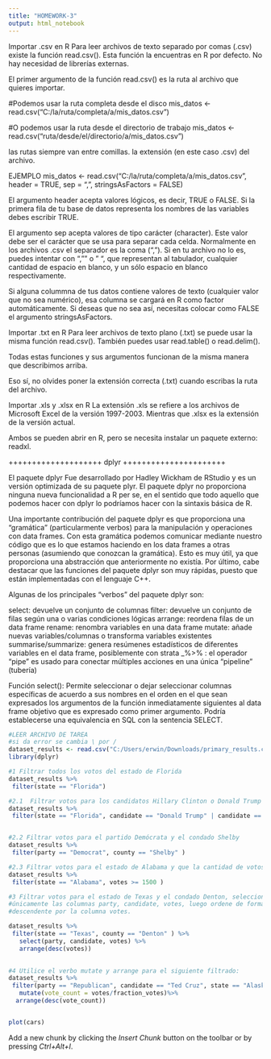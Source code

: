 ---
title: "HOMEWORK-3"
output: html_notebook
---

Importar .csv en R
Para leer archivos de texto separado por comas (.csv) existe la función read.csv(). Esta función la encuentras en R por defecto. No hay necesidad de librerías externas.

El primer argumento de la función read.csv() es la ruta al archivo que quieres importar.

#Podemos usar la ruta completa desde el disco
mis_datos <- read.csv("C:/la/ruta/completa/a/mis_datos.csv")

#O podemos usar la ruta desde el directorio de trabajo
mis_datos <- read.csv("ruta/desde/el/directorio/a/mis_datos.csv")

las rutas siempre van entre comillas.
la extensión (en este caso .csv) del archivo.

EJEMPLO
mis_datos <- read.csv("C:/la/ruta/completa/a/mis_datos.csv",
                         header = TRUE,
                         sep = ",",
                         stringsAsFactors = FALSE)


El argumento header acepta valores lógicos, es decir, TRUE o FALSE. Si la primera fila de tu base de datos representa los nombres de las variables debes escribir TRUE.

El argumento sep acepta valores de tipo carácter (character). Este valor debe ser el carácter que se usa para separar cada celda. Normalmente en los archivos .csv el separador es la coma (","). Si en tu archivo no lo es, puedes intentar con "\t", "" o " ", que representan al tabulador, cualquier cantidad de espacio en blanco, y un sólo espacio en blanco respectivamente.

Si alguna colummna de tus datos contiene valores de texto (cualquier valor que no sea numérico), esa columna se cargará en R como factor automáticamente. Si deseas que no sea así, necesitas colocar como FALSE el argumento stringsAsFactors.

Importar .txt en R
Para leer archivos de texto plano (.txt) se puede usar la misma función read.csv(). También puedes usar read.table() o read.delim().

Todas estas funciones y sus argumentos funcionan de la misma manera que describimos arriba.

Eso sí, no olvides poner la extensión correcta (.txt) cuando escribas la ruta del archivo.

Importar .xls y .xlsx en R
La extensión .xls se refiere a los archivos de Microsoft Excel de la versión 1997-2003. Mientras que .xlsx es la extensión de la versión actual.

Ambos se pueden abrir en R, pero se necesita instalar un paquete externo: readxl.

++++++++++++++++++++ dplyr ++++++++++++++++++++++

El paquete dplyr
Fue desarrollado por Hadley Wickham de RStudio y es un versión optimizada de su paquete plyr. El paquete dplyr no proporciona ninguna nueva funcionalidad a R per se, en el sentido que todo aquello que podemos hacer con dplyr lo podríamos hacer con la sintaxis básica de R.

Una importante contribución del paquete dplyr es que proporciona una "gramática" (particularmente verbos) para la manipulación y operaciones con data frames. Con esta gramática podemos comunicar mediante nuestro código que es lo que estamos haciendo en los data frames a otras personas (asumiendo que conozcan la gramática). Esto es muy útil, ya que proporciona una abstracción que anteriormente no existía. Por último, cabe destacar que las funciones del paquete dplyr son muy rápidas, puesto que están implementadas con el lenguaje C++.

Algunas de los principales "verbos" del paquete dplyr son:

select: devuelve un conjunto de columnas
filter: devuelve un conjunto de filas según una o varias condiciones lógicas
arrange: reordena filas de un data frame
rename: renombra variables en una data frame
mutate: añade nuevas variables/columnas o transforma variables existentes
summarise/summarize: genera resúmenes estadísticos de diferentes variables en el data frame, posiblemente con strata
_%>% : el operador "pipe" es usado para conectar múltiples acciones en una única "pipeline" (tubería)

Función select():
Permite seleccionar o dejar seleccionar columnas específicas de acuerdo a sus nombres en el orden en el que sean expresados los argumentos de la función inmediatamente siguientes al data frame objetivo que es expresado como primer argumento. Podría establecerse una equivalencia en SQL con la sentencia SELECT.

```{r}
#LEER ARCHIVO DE TAREA
#si da error se cambia \ por /
dataset_results <- read.csv("C:/Users/erwin/Downloads/primary_results.csv")
library(dplyr)

#1 Filtrar todos los votos del estado de Florida
dataset_results %>%
 filter(state == "Florida")

#2.1  Filtrar votos para los candidatos Hillary Clinton o Donald Trump
dataset_results %>%
 filter(state == "Florida", candidate == "Donald Trump" | candidate == "Hillary Clinton" )


#2.2 Filtrar votos para el partido Demócrata y el condado Shelby
dataset_results %>%
 filter(party == "Democrat", county == "Shelby" )

#2.3 Filtrar votos para el estado de Alabama y que la cantidad de votos sea mayor a 15000.
dataset_results %>%
 filter(state == "Alabama", votes >= 1500 )

#3 Filtrar votos para el estado de Texas y el condado Denton, seleccionando
#únicamente las columnas party, candidate, votes, luego ordene de forma
#descendente por la columna votes.

dataset_results %>%
 filter(state == "Texas", county == "Denton" ) %>%
   select(party, candidate, votes) %>%
   arrange(desc(votes))
 

#4 Utilice el verbo mutate y arrange para el siguiente filtrado:
dataset_results %>%
 filter(party == "Republican", candidate == "Ted Cruz", state == "Alaska" ) %>%
   mutate(vote_count = votes/fraction_votes)%>%
  arrange(desc(vote_count))


plot(cars)
```







Add a new chunk by clicking the *Insert Chunk* button on the toolbar or by pressing *Ctrl+Alt+I*.
